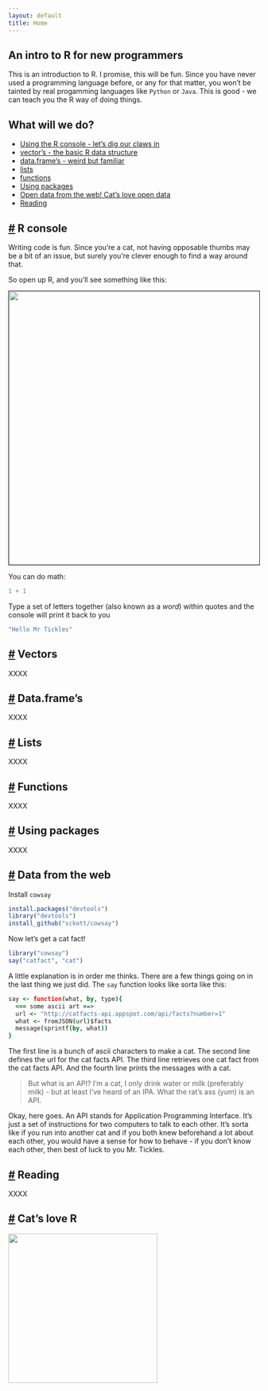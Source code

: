 ```yaml
---
layout: default
title: Home
---
```


## An intro to R for new programmers

This is an introduction to R. I promise, this will be fun.  Since you have never used a programming language before, or any for that matter, you won't be tainted by real progamming languages like `Python` or `Java`. This is good - we can teach you the R way of doing things. 


## What will we do?

* [Using the R console - let's dig our claws in](#rconsole)
* [vector's - the basic R data structure](#vectors)
* [data.frame's - weird but familiar](#dataframes)
* [lists](#lists)
* [functions](#functions)
* [Using packages](#packages)
* [Open data from the web! Cat's love open data](#data)
* [Reading](#reading)

## <a href="#reading" name="rconsole"/>#</a> R console

Writing code is fun. Since you're a cat, not having opposable thumbs may be a bit of an issue, but surely you're clever enough to find a way around that. 

So open up R, and you'll see something like this:

<img src="/assets/img/console.png" width="550" border="1">

You can do math:

```r
1 + 1
```

Type a set of letters together (also known as a _word_) within quotes and the console will print it back to you

```r
"Hello Mr Tickles"
```



## <a href="#vectors" name="vectors"/>#</a> Vectors

XXXX

## <a href="#dataframes" name="dataframes"/>#</a> Data.frame's

XXXX

## <a href="#lists" name="lists"/>#</a> Lists

XXXX

## <a href="#functions" name="functions"/>#</a> Functions

XXXX

## <a href="#packages" name="packages"/>#</a> Using packages

XXXX

## <a href="#data" name="data"/>#</a> Data from the web

Install `cowsay`

```r
install.packages("devtools")
library("devtools")
install_github("sckott/cowsay")
```

Now let's get a cat fact!

```r
library("cowsay")
say("catfact", "cat")
```
A little explanation is in order me thinks. There are a few things going on in the last thing we just did. The `say` function looks like sorta like this:

```coffee
say <- function(what, by, type){
  <== some ascii art ==>
  url <- "http://catfacts-api.appspot.com/api/facts?number=1"
  what <- fromJSON(url)$facts
  message(sprintf(by, what))
}
```

The first line is a bunch of ascii characters to make a cat. The second line defines the url for the cat facts API. The third line retrieves one cat fact from the cat facts API. And the fourth line prints the messages with a cat. 

> But what is an API? I'm a cat, I only drink water or milk (preferably milk) - but at least I've heard of an IPA. What the rat's ass (yum) is an API. 

Okay, here goes. An API stands for Application Programming Interface. It's just a set of instructions for two computers to talk to each other. It's sorta like if you run into another cat and if you both knew beforehand a lot about each other, you would have a sense for how to behave - if you don't know each other, then best of luck to you Mr. Tickles.

## <a href="#reading" name="reading"/>#</a> Reading

XXXX

## <a href="#catslover" name="catslover"/>#</a> Cat's love R

<img src="/assets/img/leo_giffed.gif" width="300">